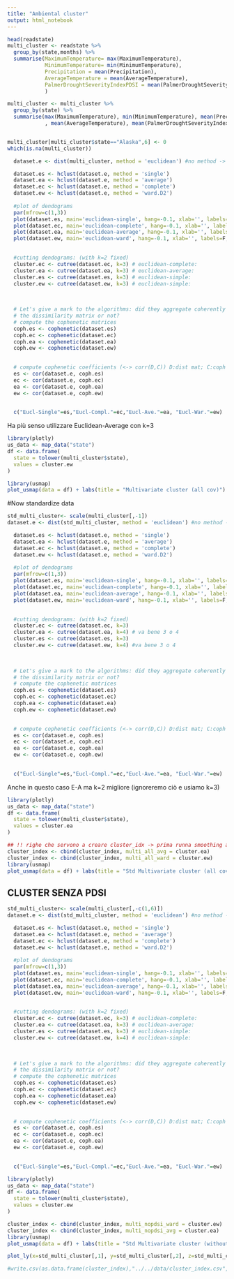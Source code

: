 ```yaml
---
title: "Ambiental cluster"
output: html_notebook
---
```




```r
head(readstate)
multi_cluster <- readstate %>%
  group_by(state,months) %>%
  summarise(MaximumTemperature= max(MaximumTemperature),
            MinimumTemperature= min(MinimumTemperature),
            Precipitation = mean(Precipitation), 
            AverageTemperature = mean(AverageTemperature),
            PalmerDroughtSeverityIndexPDSI = mean(PalmerDroughtSeverityIndexPDSI)
            )

multi_cluster <- multi_cluster %>%
  group_by(state) %>%
  summarise(max(MaximumTemperature), min(MinimumTemperature), mean(Precipitation)
            , mean(AverageTemperature), mean(PalmerDroughtSeverityIndexPDSI))


multi_cluster[multi_cluster$state=="Alaska",6] <- 0
which(is.na(multi_cluster))
```
```r
  dataset.e <- dist(multi_cluster, method = 'euclidean') #no method -> euclidean (default)

  dataset.es <- hclust(dataset.e, method = 'single') 
  dataset.ea <- hclust(dataset.e, method = 'average')
  dataset.ec <- hclust(dataset.e, method = 'complete')
  dataset.ew <- hclust(dataset.e, method = 'ward.D2')
  
  #plot of dendograms
  par(mfrow=c(1,3))
  plot(dataset.es, main='euclidean-single', hang=-0.1, xlab='', labels=F, cex=0.6, sub='')
  plot(dataset.ec, main='euclidean-complete', hang=-0.1, xlab='', labels=F, cex=0.6, sub='')
  plot(dataset.ea, main='euclidean-average', hang=-0.1, xlab='', labels=F, cex=0.6, sub='')
  plot(dataset.ew, main='euclidean-ward', hang=-0.1, xlab='', labels=F, cex=0.6, sub='')

  
  #cutting dendograms: (with k=2 fixed)
  cluster.ec <- cutree(dataset.ec, k=3) # euclidean-complete:
  cluster.ea <- cutree(dataset.ea, k=3) # euclidean-average:
  cluster.es <- cutree(dataset.es, k=3) # euclidean-simple:
  cluster.ew <- cutree(dataset.ew, k=3) # euclidean-simple:

  
  
  # Let's give a mark to the algorithms: did they aggregate coherently with
  # the dissimilarity matrix or not?
  # compute the cophenetic matrices 
  coph.es <- cophenetic(dataset.es)
  coph.ec <- cophenetic(dataset.ec)
  coph.ea <- cophenetic(dataset.ea)
  coph.ew <- cophenetic(dataset.ew)

  
  # compute cophenetic coefficients (<-> corr(D,C)) D:dist mat; C:coph dist mat
  es <- cor(dataset.e, coph.es)
  ec <- cor(dataset.e, coph.ec)
  ea <- cor(dataset.e, coph.ea)
  ew <- cor(dataset.e, coph.ew)

  
  c("Eucl-Single"=es,"Eucl-Compl."=ec,"Eucl-Ave."=ea, "Eucl-War."=ew)

```
Ha più senso utilizzare Euclidean-Average con k=3

```r
library(plotly)
us_data <- map_data("state")
df <- data.frame(
  state = tolower(multi_cluster$state),
  values = cluster.ew
)

library(usmap)
plot_usmap(data = df) + labs(title = "Multivariate cluster (all cov)")

```

#Now standardize data
```r
std_multi_cluster<- scale(multi_cluster[,-1])
dataset.e <- dist(std_multi_cluster, method = 'euclidean') #no method -> euclidean (default)

  dataset.es <- hclust(dataset.e, method = 'single') 
  dataset.ea <- hclust(dataset.e, method = 'average')
  dataset.ec <- hclust(dataset.e, method = 'complete')
  dataset.ew <- hclust(dataset.e, method = 'ward.D2')
  
  #plot of dendograms
  par(mfrow=c(1,3))
  plot(dataset.es, main='euclidean-single', hang=-0.1, xlab='', labels=F, cex=0.6, sub='')
  plot(dataset.ec, main='euclidean-complete', hang=-0.1, xlab='', labels=F, cex=0.6, sub='')
  plot(dataset.ea, main='euclidean-average', hang=-0.1, xlab='', labels=F, cex=0.6, sub='')
  plot(dataset.ew, main='euclidean-ward', hang=-0.1, xlab='', labels=F, cex=0.6, sub='')

  
  #cutting dendograms: (with k=2 fixed)
  cluster.ec <- cutree(dataset.ec, k=3) 
  cluster.ea <- cutree(dataset.ea, k=4) # va bene 3 o 4
  cluster.es <- cutree(dataset.es, k=3) 
  cluster.ew <- cutree(dataset.ew, k=4) #va bene 3 o 4

  
  
  # Let's give a mark to the algorithms: did they aggregate coherently with
  # the dissimilarity matrix or not?
  # compute the cophenetic matrices 
  coph.es <- cophenetic(dataset.es)
  coph.ec <- cophenetic(dataset.ec)
  coph.ea <- cophenetic(dataset.ea)
  coph.ew <- cophenetic(dataset.ew)

  
  # compute cophenetic coefficients (<-> corr(D,C)) D:dist mat; C:coph dist mat
  es <- cor(dataset.e, coph.es)
  ec <- cor(dataset.e, coph.ec)
  ea <- cor(dataset.e, coph.ea)
  ew <- cor(dataset.e, coph.ew)

  
  c("Eucl-Single"=es,"Eucl-Compl."=ec,"Eucl-Ave."=ea, "Eucl-War."=ew)
```
Anche in questo caso E-A ma k=2 migliore (ignoreremo ciò e usiamo k=3)
```r
library(plotly)
us_data <- map_data("state")
df <- data.frame(
  state = tolower(multi_cluster$state),
  values = cluster.ea
)

## !! righe che servono a creare cluster_idx -> prima runna smoothing amb
cluster_index <- cbind(cluster_index, multi_all_avg = cluster.ea)
cluster_index <- cbind(cluster_index, multi_all_ward = cluster.ew)
library(usmap)
plot_usmap(data = df) + labs(title = "Std Multivariate cluster (all cov)")
```

## CLUSTER SENZA PDSI
```r
std_multi_cluster<- scale(multi_cluster[,-c(1,6)])
dataset.e <- dist(std_multi_cluster, method = 'euclidean') #no method -> euclidean (default)

  dataset.es <- hclust(dataset.e, method = 'single') 
  dataset.ea <- hclust(dataset.e, method = 'average')
  dataset.ec <- hclust(dataset.e, method = 'complete')
  dataset.ew <- hclust(dataset.e, method = 'ward.D2')
  
  #plot of dendograms
  par(mfrow=c(1,3))
  plot(dataset.es, main='euclidean-single', hang=-0.1, xlab='', labels=F, cex=0.6, sub='')
  plot(dataset.ec, main='euclidean-complete', hang=-0.1, xlab='', labels=F, cex=0.6, sub='')
  plot(dataset.ea, main='euclidean-average', hang=-0.1, xlab='', labels=F, cex=0.6, sub='')
  plot(dataset.ew, main='euclidean-ward', hang=-0.1, xlab='', labels=F, cex=0.6, sub='')

  
  #cutting dendograms: (with k=2 fixed)
  cluster.ec <- cutree(dataset.ec, k=3) # euclidean-complete:
  cluster.ea <- cutree(dataset.ea, k=3) # euclidean-average:
  cluster.es <- cutree(dataset.es, k=3) # euclidean-simple:
  cluster.ew <- cutree(dataset.ew, k=4) # euclidean-simple:

  
  
  # Let's give a mark to the algorithms: did they aggregate coherently with
  # the dissimilarity matrix or not?
  # compute the cophenetic matrices 
  coph.es <- cophenetic(dataset.es)
  coph.ec <- cophenetic(dataset.ec)
  coph.ea <- cophenetic(dataset.ea)
  coph.ew <- cophenetic(dataset.ew)

  
  # compute cophenetic coefficients (<-> corr(D,C)) D:dist mat; C:coph dist mat
  es <- cor(dataset.e, coph.es)
  ec <- cor(dataset.e, coph.ec)
  ea <- cor(dataset.e, coph.ea)
  ew <- cor(dataset.e, coph.ew)

  
  c("Eucl-Single"=es,"Eucl-Compl."=ec,"Eucl-Ave."=ea, "Eucl-War."=ew)
```
```r
library(plotly)
us_data <- map_data("state")
df <- data.frame(
  state = tolower(multi_cluster$state),
  values = cluster.ew
)

cluster_index <- cbind(cluster_index, multi_nopdsi_ward = cluster.ew)
cluster_index <- cbind(cluster_index, multi_nopdsi_avg = cluster.ea)
library(usmap)
plot_usmap(data = df) + labs(title = "Std Multivariate cluster (without PDSI)")
```

```r
plot_ly(x=std_multi_cluster[,1], y=std_multi_cluster[,2], z=std_multi_cluster[,3], color=cluster.ea, pch=19)
```

```r
#write.csv(as.data.frame(cluster_index),"../../data/cluster_index.csv", row.names = F)

```


